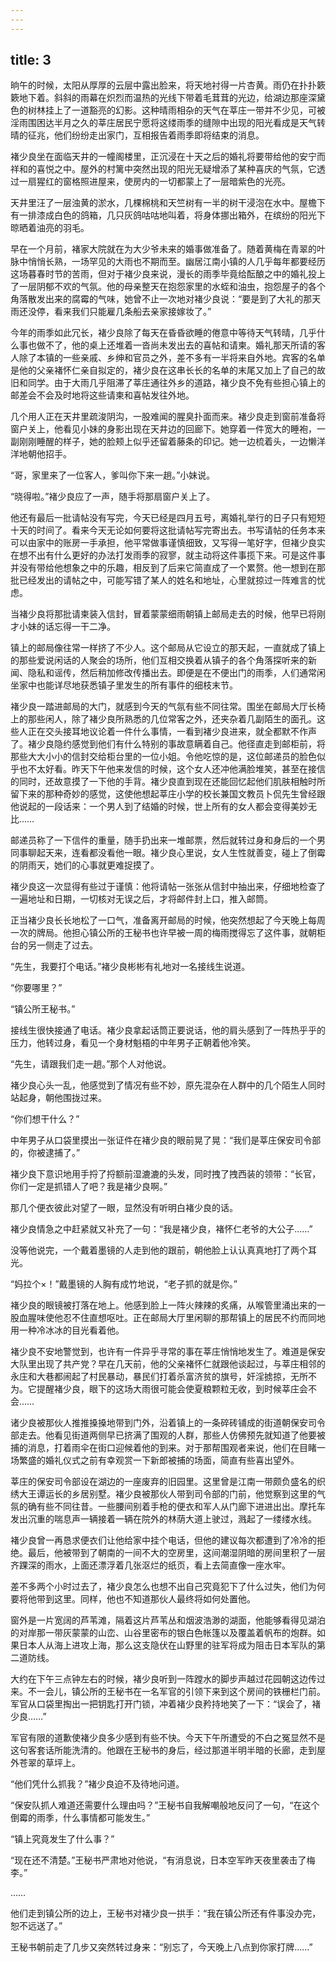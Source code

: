 ```yaml
---
---
---
```

title: 3
---




晌午的时候，太阳从厚厚的云层中露出脸来，将天地衬得一片杏黄。雨仍在扑扑簌簌地下着。斜斜的雨幕在炽烈而温热的光线下带着毛茸茸的光边，给湖边那座深黛色的树林挂上了一道豁亮的幻影。这种晴雨相杂的天气在莘庄一带并不少见，可被淫雨围困达半月之久的莘庄居民宁愿将这缕雨季的缝隙中出现的阳光看成是天气转晴的征兆，他们纷纷走出家门，互相报告着雨季即将结束的消息。

褚少良坐在面临天井的一幢阁楼里，正沉浸在十天之后的婚礼将要带给他的安宁而祥和的喜悦之中。屋外的村篱中突然出现的阳光无疑增添了某种喜庆的气氛，它透过一扇猩红的窗格照进屋来，使房内的一切都蒙上了一层暗紫色的光亮。

天井里汪了一层浊黄的淤水，几棵棉桃和天竺树有一半的树干浸泡在水中。屋檐下有一排漆成白色的鸽箱，几只灰鸽咕咕地叫着，将身体挪出箱外，在缤纷的阳光下晾晒着油亮的羽毛。

早在一个月前，褚家大院就在为大少爷未来的婚事做准备了。随着黄梅在青翠的叶脉中悄悄长熟，一场罕见的大雨也不期而至。幽居江南小镇的人几乎每年都要经历这场暮春时节的苦雨，但对于褚少良来说，漫长的雨季毕竟给酝酿之中的婚礼投上了一层阴郁不欢的气氛。他的母亲整天在抱怨家里的水蛭和油虫，抱怨屋子的各个角落散发出来的腐霉的气味，她曾不止一次地对褚少良说：“要是到了大礼的那天雨还没停，看来我们只能雇几条船去亲家接嫁妆了。”

今年的雨季如此冗长，褚少良除了每天在昏昏欲睡的倦意中等待天气转晴，几乎什么事也做不了，他的桌上还堆着一沓尚未发出去的喜帖和请柬。婚礼那天所请的客人除了本镇的一些亲戚、乡绅和官员之外，差不多有一半将来自外地。宾客的名单是他的父亲褚怀仁亲自拟定的，褚少良在这串长长的名单的末尾又加上了自己的故旧和同学。由于大雨几乎阻滞了莘庄通往外乡的道路，褚少良不免有些担心镇上的邮差会不会及时地将这些请柬和喜帖发往外地。

几个用人正在天井里疏浚阴沟，一股难闻的腥臭扑面而来。褚少良走到窗前准备将窗户关上，他看见小妹的身影出现在天井边的回廊下。她穿着一件宽大的睡袍，一副刚刚睡醒的样子，她的脸颊上似乎还留着藤条的印记。她一边梳着头，一边懒洋洋地朝他招手。

“哥，家里来了一位客人，爹叫你下来一趟。”小妹说。

“晓得啦。”褚少良应了一声，随手将那扇窗户关上了。

他还有最后一批请帖没有写完，今天已经是四月五号，离婚礼举行的日子只有短短十天的时间了。看来今天无论如何要将这批请帖写完寄出去。书写请帖的任务本来可以由家中的账房一手承担，他平常做事谨慎细致，又写得一笔好字，但褚少良实在想不出有什么更好的办法打发雨季的寂寥，就主动将这件事揽下来。可是这件事并没有带给他想象之中的乐趣，相反到了后来它简直成了一个累赘。他一想到在那批已经发出的请帖之中，可能写错了某人的姓名和地址，心里就掠过一阵难言的忧虑。

当褚少良将那批请柬装入信封，冒着蒙蒙细雨朝镇上邮局走去的时候，他早已将刚才小妹的话忘得一干二净。

镇上的邮局像往常一样挤了不少人。这个邮局从它设立的那天起，一直就成了镇上的那些爱说闲话的人聚会的场所，他们互相交换着从镇子的各个角落探听来的新闻、隐私和谣传，然后稍加修改传播出去。即便是在不便出门的雨季，人们通常闲坐家中也能详尽地获悉镇子里发生的所有事件的细枝末节。

褚少良一踏进邮局的大门，就感到今天的气氛有些不同往常。围坐在邮局大厅长椅上的那些闲人，除了褚少良所熟悉的几位常客之外，还夹杂着几副陌生的面孔。这些人正在交头接耳地议论着一件什么事情，一看到褚少良进来，就全都默不作声了。褚少良隐约感觉到他们有什么特别的事故意瞒着自己。他径直走到邮柜前，将那些大大小小的信封交给柜台里的一位小姐。令他吃惊的是，这位邮递员的脸色似乎也不太好看。昨天下午他来发信的时候，这个女人还冲他满脸堆笑，甚至在接信的同时，还故意摸了一下他的手背。褚少良直到现在还能回忆起他们肌肤相触时所留下来的那种奇妙的感觉，这使他想起莘庄小学的校长兼国文教员卜侃先生曾经跟他说起的一段话来：一个男人到了结婚的时候，世上所有的女人都会变得美妙无比……

邮递员称了一下信件的重量，随手扔出来一堆邮票，然后就转过身和身后的一个男同事聊起天来，连看都没看他一眼。褚少良心里说，女人生性就善变，碰上了倒霉的阴雨天，她们的心事就更难捉摸了。

褚少良这一次显得有些过于谨慎：他将请帖一张张从信封中抽出来，仔细地检查了一遍地址和日期，一切核对无误之后，才将邮件封上口，推入邮筒。

正当褚少良长长地松了一口气，准备离开邮局的时候，他突然想起了今天晚上每周一次的牌局。他担心镇公所的王秘书也许早被一周的梅雨搅得忘了这件事，就朝柜台的另一侧走了过去。

“先生，我要打个电话。”褚少良彬彬有礼地对一名接线生说道。

“你要哪里？”

“镇公所王秘书。”

接线生很快接通了电话。褚少良拿起话筒正要说话，他的肩头感到了一阵热乎乎的压力，他转过身，看见一个身材魁梧的中年男子正朝着他冷笑。

“先生，请跟我们走一趟。”那个人对他说。

褚少良心头一乱，他感觉到了情况有些不妙，原先混杂在人群中的几个陌生人同时站起身，朝他围拢过来。

“你们想干什么？”

中年男子从口袋里摸出一张证件在褚少良的眼前晃了晃：“我们是莘庄保安司令部的，你被逮捕了。”

褚少良下意识地用手捋了捋额前湿漉漉的头发，同时拽了拽西装的领带：“长官，你们一定是抓错人了吧？我是褚少良啊。”

那几个便衣彼此对望了一眼，显然没有听明白褚少良的话。

褚少良情急之中赶紧就又补充了一句：“我是褚少良，褚怀仁老爷的大公子……”

没等他说完，一个戴着墨镜的人走到他的跟前，朝他脸上认认真真地打了两个耳光。

“妈拉个×！”戴墨镜的人胸有成竹地说，“老子抓的就是你。”

褚少良的眼镜被打落在地上。他感到脸上一阵火辣辣的炙痛，从喉管里涌出来的一股血腥味使他忍不住直想呕吐。正在邮局大厅里闲聊的那帮镇上的居民不约而同地用一种冷冰冰的目光看着他。

褚少良不安地警觉到，也许有一件异乎寻常的事在莘庄悄悄地发生了。难道是保安大队里出现了共产党？早在几天前，他的父亲褚怀仁就跟他谈起过，与莘庄相邻的永庄和大巷都闹起了村民暴动，暴民们打着杀富济贫的旗号，奸淫掳掠，无所不为。它提醒褚少良，眼下的这场大雨很可能会使夏粮颗粒无收，到时候莘庄会不会……

诸少良被那伙人推推搡搡地带到门外，沿着镇上的一条碎砖铺成的街道朝保安司令部走去。他看见街道两侧早已挤满了围观的人群，那些人仿佛预先就知道了他要被捕的消息，打着雨伞在街口迎候着他的到来。对于那帮围观者来说，他们在目睹一场繁盛的婚礼仪式之前有幸观赏一下新郎被捕的场面，简直有些喜出望外。

莘庄的保安司令部设在湖边的一座废弃的旧园里。这里曾是江南一带颇负盛名的织绣大王谭运长的乡居别墅。褚少良被那伙人带到司令部的门前，他觉察到这里的气氛的确有些不同往昔。一些腰间别着手枪的便衣和军人从门廊下进进出出。摩托车发出沉重的喘息声一辆接着一辆在院外的林荫大道上驶过，溅起了一缕缕水线。

褚少良曾一再恳求便衣们让他给家中挂个电话，但他的建议每次都遭到了冷冷的拒绝。最后，他被带到了朝南的一间不大的空房里，这间潮湿阴暗的房间里积了一层齐踝深的雨水，上面还漂浮着几张沤烂的纸页，看上去简直像一座水牢。

差不多两个小时过去了，褚少良怎么也想不出自己究竟犯下了什么过失，他们为何要将他带到这里。同样，他也不知道那伙人最终将如何处置他。

窗外是一片宽阔的芦苇滩，隔着这片芦苇丛和烟波浩渺的湖面，他能够看得见湖泊的对岸那一带灰蒙蒙的山峦、山谷里密布的银白色帐篷以及覆盖着帆布的炮群。如果日本人从海上进攻上海，那么这支隐伏在山野里的驻军将成为阻击日本军队的第二道防线。

大约在下午三点钟左右的时候，褚少良听到一阵蹚水的脚步声越过花园朝这边传过来。不一会儿，镇公所的王秘书在一名军官的引领下来到这个房间的铁栅栏门前。军官从口袋里掏出一把钥匙打开门锁，冲着褚少良矜持地笑了一下：“误会了，褚少良……”

军官有限的道歉使褚少良多少感到有些不快。今天下午所遭受的不白之冤显然不是这句客套话所能洗清的。他跟在王秘书的身后，经过那道半明半暗的长廊，走到屋外苍翠的草坪上。

“他们凭什么抓我？”褚少良迫不及待地问道。

“保安队抓人难道还需要什么理由吗？”王秘书自我解嘲般地反问了一句，“在这个倒霉的雨季，什么事情都可能发生。”

“镇上究竟发生了什么事？”

“现在还不清楚。”王秘书严肃地对他说，“有消息说，日本空军昨天夜里袭击了梅李。”

……

他们走到镇公所的边上，王秘书对褚少良一拱手：“我在镇公所还有件事没办完，恕不远送了。”

王秘书朝前走了几步又突然转过身来：“别忘了，今天晚上八点到你家打牌……”